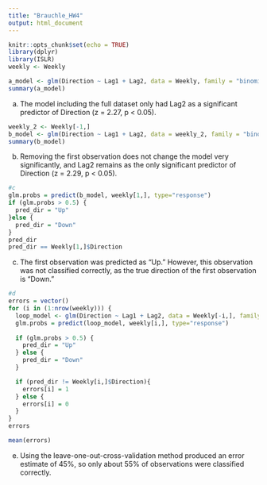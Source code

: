 ```yaml
---
title: "Brauchle_HW4"
output: html_document
---
```


```r
knitr::opts_chunk$set(echo = TRUE)
library(dplyr)
library(ISLR)
weekly <- Weekly
```

```R
a_model <- glm(Direction ~ Lag1 + Lag2, data = Weekly, family = "binomial")
summary(a_model)

```
(a) The model including the full dataset only had Lag2 as a significant predictor of Direction (z = 2.27, p < 0.05). 

```r
weekly_2 <- Weekly[-1,]
b_model <- glm(Direction ~ Lag1 + Lag2, data = weekly_2, family = "binomial")
summary(b_model)
```
(b) Removing the first observation does not change the model very significantly, and Lag2 remains as the only significant predictor of Direction (z = 2.29, p < 0.05). 

```r
#c
glm.probs = predict(b_model, weekly[1,], type="response") 
if (glm.probs > 0.5) {
  pred_dir = "Up"
}else {
  pred_dir = "Down"
}
pred_dir
pred_dir == Weekly[1,]$Direction

```
(c) The first observation was predicted as "Up." However, this observation was not classified correctly, as the true direction of the first observation is "Down."

```r
#d 
errors = vector()
for (i in (1:nrow(weekly))) {
  loop_model <- glm(Direction ~ Lag1 + Lag2, data = Weekly[-i,], family = "binomial")
  glm.probs = predict(loop_model, weekly[i,], type="response")
  
  if (glm.probs > 0.5) {
    pred_dir = "Up"
  } else {
    pred_dir = "Down"
  }

  if (pred_dir != Weekly[i,]$Direction){
    errors[i] = 1
  } else {
    errors[i] = 0
  }
}
errors
```


```r
mean(errors)
```

(e) Using the leave-one-out-cross-validation method produced an error estimate of 45%, so only about 55% of observations were classified correctly. 
